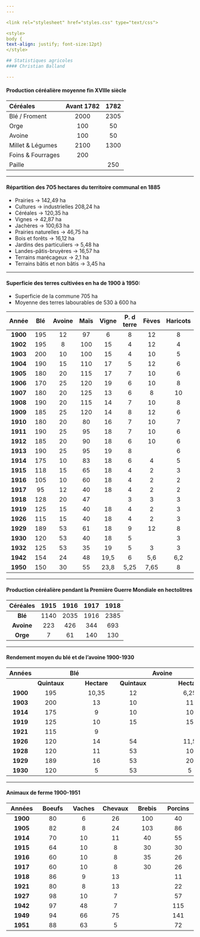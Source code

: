 ```yaml
---
---  

<link rel="stylesheet" href="styles.css" type="text/css">

<style>
body {
text-align: justify; font-size:12pt}
</style>

## Statistiques agricoles  
#### Christian Balland  

---  
```


#### Production céréalière moyenne fin XVIIIe siècle

| Céréales |Avant 1782 | 1782|  
|:-----------------|:------------:|:-----------:|  
|Blé / Froment | 2000 | 2305 |  
|Orge |	100 |	50 |  
|Avoine |	100 | 50 |  
|Millet & Légumes | 2100 |	1300 |  
|Foins & Fourrages | 200 | |  
|Paille | | 250 |  

---

#### Répartition des 7O5 hectares du territoire communal en 1885  

 + Prairies →	142,49 ha  
 + Cultures → industrielles	208,24 ha  
 + Céréales → 120,35 ha 
 + Vignes →	42,87 ha  
 + Jachères →	100,63 ha  
 + Prairies naturelles → 46,75 ha  
 + Bois et forêts →	16,12 ha  
 + Jardins des particuliers →	5,48 ha  
 + Landes-pâtis-bruyères → 16,57 ha  
 + Terrains marécageux → 2,1 ha  
 + Terrains bâtis et non bâtis → 3,45 ha
 

---

#### Superficie des terres cultivées en ha de 1900 à 1950:

 + Superficie de la commune 705 ha  
 + Moyenne des terres labourables de 530 à 600 ha  
 
|Année | Blé | Avoine | Maïs | Vigne | P. d terre | Fèves | Haricots |  
|:-------:|:-------:|:-------:|:-------:|:-------:|:-------:|:-------:|:-------:|  
|**1900** | 195 | 12 | 97 | 6 | 8 | 12 | 8 |  
|**1902** |	195 | 8 | 100 | 15 | 4 | 12 | 4 |  
|**1903** |	200 |	10 | 100 | 15 | 4 | 10 | 5 |  
|**1904** | 190 |	15 | 110 | 17 | 5 | 12 | 6 |  
|**1905** | 180 | 20 | 115 | 17 | 7 | 10 | 6 |  
|**1906** |	170 |	25 | 120 | 19 | 6 | 10 | 8 |  
|**1907** | 180 |	20 | 125 | 13 | 6 | 8 | 10 |  
|**1908** | 190 |	20 | 115 | 14 | 7 | 10 | 8 |  
|**1909** | 185 |	25 | 120 | 14 | 8 | 12 | 6 |  
|**1910** | 180 |	20 | 80 | 16 | 7 | 10 | 7 |  
|**1911** | 190 |	25 | 95 | 18 | 7 | 10 | 6 |  
|**1912** | 185 |	20 | 90 | 18 | 6 | 10 |6 |  
|**1913** | 190 |	25 | 95 | 19 | 8 | | 6 |  
|**1914** | 175 |	10 | 83 | 18 | 6 | 4 | 5 |  
|**1915** | 118 |	15 | 65 | 18 | 4 | 2 | 3 |  
|**1916** | 105 |	10 | 60 | 18 | 4 | 2 | 2 |  
|**1917** | 95 |	12 | 40 | 18 | 4 | 2 | 2 |  
|**1918** | 128 |	20 | 47 | | 3 | 3 | 3 |  
|**1919** | 125 |	15 | 40 | 18 | 4 | 2 | 3 |  
|**1926** | 115 |	15 | 40 | 18 | 4 | 2 | 3 |  
|**1929** | 189 |	53 | 61 | 18 | 9 | 12 | 8 |  
|**1930** | 120 |	53 | 40 | 18 | 5 | | 3|  
|**1932** | 125 |	53 | 35 | 19 | 5 | 3 | 3 |  
|**1942** | 154 |	24 | 48 | 19,5 | 6 | 5,6 | 6,2 |  
|**1950** | 150 |	30 | 55 | 23,8 | 5,25 |	7,65 | 8 |  


---

#### Production céréalière pendant la Première Guerre Mondiale en hectolitres

|Céréales | 1915 | 1916 | 1917 | 1918 |  
|:--------------:|:----------:|:----------:|:----------:|:----------:|  
|**Blé** | 1140 | 2035 | 1916 | 2385 |  
|**Avoine** | 223 | 426 | 344 | 693 |  
|**Orge** |	7 | 61 | 140 | 130 |  

 
---

#### Rendement moyen du blé et de l’avoine 1900-1930

|Années | | Blé | | | | Avoine | |  
|:----------:|:-----:|:-----:|:---:|:---:|:---:|:-----:|:-----:|  
| | **Quintaux** | | **Hectare** | |**Quintaux** | | **Hectare** |  
|**1900** | 195 | | 10,35 | |  12 | | 6,25 |  
|**1903** | 200 | | 13 | | 10 | | 11 |  
|**1914** | 175 | | 9 | | 10 | | 10 |  
|**1919** | 125 | | 10 | | 15 | | 15 |  
|**1921** | 115 | | 9 |  
|**1926** | 120 | | 14 | | 54 | | 11,5 |  
|**1928** | 120 | | 11 | | 53 | | 10 |  
|**1929** | 189 | | 16 | | 53 | | 20 |  
|**1930** | 120 | | 5 | | 53 | | 5 |  


---

#### Animaux de ferme 1900-1951

|Années |Boeufs |	Vaches | Chevaux | Brebis | Porcins | 
|:----------:|:----------:|:----------:|:----------:|:----------:|:----------:|  
|**1900**| 80 | 6 | 26 | 100 | 40 |  
|**1905**| 82 | 8 | 24 | 103 | 86 |  
|**1914**| 70 | 10 | 11 | 40 | 55 |  
|**1915**| 64 | 10 | 8 | 30 | 30 |  
|**1916**| 60 | 10 | 8 | 35 | 26 |  
|**1917**| 60 | 10 | 8 | 30 | 26 |  
|**1918**| 86 | 9 | 13 | | 11 |  
|**1921**| 80 | 8 | 13 | | 22 |  
|**1927**| 98 | 10 | 7 | | 57 |  
|**1942**| 97 | 48 | 7 | | 115 |  
|**1949**| 94 | 66 | 75 | | 141 |  
|**1951**| 88 | 63 | 5 | | 72 |  
 